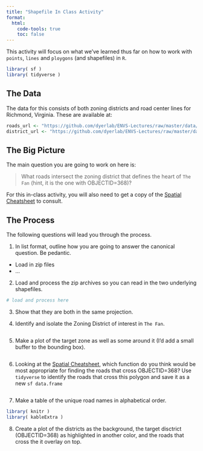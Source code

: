 ```yaml
---
title: "Shapefile In Class Activity"
format: 
  html:
    code-tools: true
    toc: false
---
```


This activity will focus on what we've learned thus far on how to work with `points`, `lines` and `ploygons` (and shapefiles) in `R`.

```r
library( sf )
library( tidyverse )
```

## The Data

The data for this consists of both zoning districts and road center lines for Richmond, Virginia.  These are available at:

```r
roads_url <- "https://github.com/dyerlab/ENVS-Lectures/raw/master/data/Centerlines-shp.zip"
district_url <- "https://github.com/dyerlab/ENVS-Lectures/raw/master/data/Zoning_Districts-shp.zip"
```


## The Big Picture

The main question you are going to work on here is:

> What roads intersect the zoning district that defines the heart of `The Fan` (hint, it is the one with OBJECTID=368)?  


For this in-class activity, you will also need to get a copy of the [Spatial Cheatsheet](https://github.com/rstudio/cheatsheets/raw/main/sf.pdf) to consult.



## The Process

The following questions will lead you through the process.

1. In list format, outline how you are going to answer the canonical question.  Be pedantic.

- Load in zip files
- ...

2. Load and process the zip archives so you can read in the two underlying shapefiles.

```r
# load and process here
```


3. Show that they are both in the same projection.


4. Identify and isolate the Zoning District of interest in `The Fan`.  

```r
```


5. Make a plot of the target zone as well as some around it (I'd add a small buffer to the bounding box).

```r
```


6. Looking at the [Spatial Cheatsheet](https://github.com/rstudio/cheatsheets/raw/main/sf.pdf), which function do you think would be most appropriate for finding the roads that cross OBJECTID=368?  Use `tidyverse` to identify the roads that cross this polygon and save it as a new `sf data.frame`

```r
```


7. Make a table of the unique road names in alphabetical order.

```r
library( knitr )
library( kableExtra )
```


8. Create a plot of the districts as the background, the target disctrict (OBJECTID=368) as highlighted in another color, and the roads that cross the it overlay on top.

```r
```
